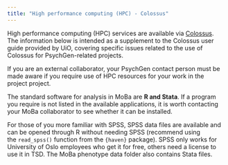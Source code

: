 ```yaml
---
title: "High performance computing (HPC) - Colossus"
---
```


High performance computing (HPC) services are available via [Colossus](https://www.uio.no/english/services/it/research/sensitive-data/help/hpc/colossus-userguide.html). The information below is intended as a supplement to the Colossus user guide provided by UiO, covering specific issues related to the use of Colossus for PsychGen-related projects.

If you are an external collaborator, your PsychGen contact person must be made aware if you require use of HPC resources for your work in the project project.

The standard software for analysis in MoBa are **R and Stata**. If a program you require is not listed in the available applications, it is worth contacting your MoBa collaborator to see whether it can be installed.

For those of you more familiar with SPSS, SPSS data files are available and can be opened through R without needing SPSS (recommend using the `read_spss()` function from the `{haven}` package). SPSS only works for University of Oslo employees who get it for free, others need a license to use it in TSD. The MoBa phenotype data folder also contains Stata files.
